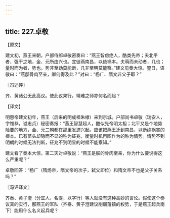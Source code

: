 ```yaml
---
---
---
```

title: 227.卓敬
---



【原文】

建文初，燕王来朝，户部侍郎卓敬密奏曰：“燕王智虑绝人，酷类先帝；夫北平者，强干之地，金、元所由兴也。宜徙燕南昌，以绝祸本。夫萌而未动者，几也；量时而为者，势也。势非至劲莫能断，几非至明莫能察。”建文见奏大惊。翌日，语敬曰：“燕邸骨肉至亲，卿何得及此？”对曰：“杨广、隋文非父子耶？”

〖冯述评〗

齐、黄诸公无此高议。使此议果行，靖难之师亦何名而起？

【译文】

明惠帝建文初年，燕王（后来的明成祖朱棣）来到京城。户部尚书卓敬（瑞安人，字惟恭，谥忠贞）秘密奏报：“燕王智慧超人，酷似先帝明太祖；北平又是个地势险要的地方，金、元二朝都在那里发迹兴起。应该把燕王迁到南昌，以断绝祸害的根本。已有苗头却隐而不显的称为征兆，衡量时机再图作为的称为情势。情势不到明朗的时候无法判断，征兆不到明显的时候不能察知。”

建文看了奏本大惊，第二天对卓敬说：“燕王是朕的骨肉至亲，你为什么要说得这么严重呢？”

卓敬回答：“杨广（隋炀帝，隋文帝的次子，弑父即位）和隋文帝不也是父子关系吗？”

〖冯评译文〗

齐泰、黄子澄（分宜人，名湜，以字行）等人就没有这种高妙的言论。假使这个奏议真的实行，那燕王的军队（齐泰、黄子澄建议削弱藩镇的权势，于是燕王起兵南下）能用什么名义起兵呢？